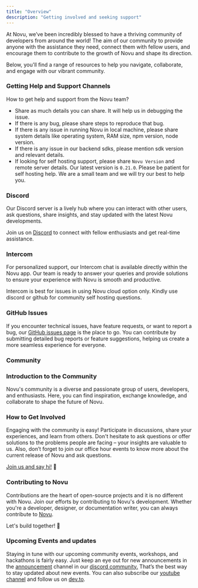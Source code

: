 ```yaml
---
title: "Overview"
description: "Getting involved and seeking support"
---
```


At Novu, we’ve been incredibly blessed to have a thriving community of developers from around the world! The aim of our community to provide anyone with the assistance they need, connect them with fellow users, and encourage them to contribute to the growth of Novu and shape its direction.

Below, you'll find a range of resources to help you navigate, collaborate, and engage with our vibrant community.

### **Getting Help and Support Channels**

How to get help and support from the Novu team?

- Share as much details you can share. It will help us in debugging the issue.
- If there is any bug, please share steps to reproduce that bug.
- If there is any issue in running Novu in local machine, please share system details like operating system, RAM size, npm version, node version.
- If there is any issue in our backend sdks, please mention sdk version and relevant details.
- If looking for self hosting support, please share `Novu Version` and remote server details. Our latest version is `0.21.0`. Please be patient for self hosting help. We are a small team and we will try our best to help you. 

### Discord

Our Discord server is a lively hub where you can interact with other users, ask questions, share insights, and stay updated with the latest Novu developments.

Join us on [Discord](https://discord.gg/novu?ref=docs-community-introduction) to connect with fellow enthusiasts and get real-time assistance.

### Intercom

For personalized support, our Intercom chat is available directly within the Novu app. Our team is ready to answer your queries and provide solutions to ensure your experience with Novu is smooth and productive.

<Tip>Intercom is best for issues in using Novu cloud option only. Kindly use discord or github for community self hosting questions.</Tip>

### GitHub Issues

If you encounter technical issues, have feature requests, or want to report a bug, our [GitHub issues page](https://github.com/novuhq/novu/issues) is the place to go. You can contribute by submitting detailed bug reports or feature suggestions, helping us create a more seamless experience for everyone.

### **Community**

### Introduction to the Community

Novu's community is a diverse and passionate group of users, developers, and enthusiasts. Here, you can find inspiration, exchange knowledge, and collaborate to shape the future of Novu.

### How to Get Involved

Engaging with the community is easy! Participate in discussions, share your experiences, and learn from others. Don't hesitate to ask questions or offer solutions to the problems people are facing – your insights are valuable to us. Also, don’t forget to join our office hour events to know more about the current release of Novu and ask questions.

[Join us and say hi!](https://discord.gg/novu?ref=docs-how-to-get-invlolved) 👋

### Contributing to Novu

Contributions are the heart of open-source projects and it is no different with Novu. Join our efforts by contributing to Novu's development. Whether you're a developer, designer, or documentation writer, you can always contribute to [Novu](https://github.com/novuhq/novu).

Let's build together! 💪

### Upcoming Events and updates

Staying in tune with our upcoming community events, workshops, and hackathons is fairly easy. Just keep an eye out for new announcements in the [announcement](https://discord.com/channels/895029566685462578/1040040454906986578) channel in our [discord community.](https://discord.gg/novu?ref=docs-upcoming-event) That’s the best way to stay updated about new events. You can also subscribe our [youtube channel](https://www.youtube.com/@novuhq) and follow us on [dev.to](https://dev.to/novu).
